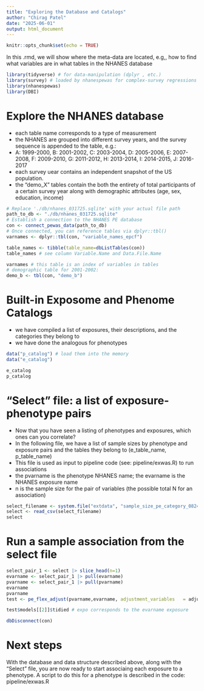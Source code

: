 ```yaml
---
title: "Exploring the Database and Catalogs"
author: "Chirag Patel"
date: "2025-06-01"
output: html_document
---
```


```r
knitr::opts_chunk$set(echo = TRUE)
```

In this .rmd, we will show where the meta-data are located, e.g,, how to find what variables are in what tables in the NHANES database


```r
library(tidyverse) # for data‐manipulation (dplyr , etc.)
library(survey) # loaded by nhanespewas for complex‐survey regressions
library(nhanespewas)
library(DBI)
```

# Explore the NHANES database

- each table name corresponds to a type of measurement
- the NHANES are  grouped into different survey years, and the survey sequence is appended to the table, e.g.:
- A: 1999-2000, B: 2001-2002, C: 2003-2004, D: 2005-2006, E: 2007-2008, F: 2009-2010, G: 2011-2012, H: 2013-2014, I: 2014-2015, J: 2016-2017
- each survey uear contains an independent snapshot of the US population.
- the "demo_X" tables contain the both the entirety of total participants of a certain survey year along with demographic attributes (age, sex, education, income)

```r
# Replace './db/nhanes_031725.sqlite' with your actual file path
path_to_db <- "./db/nhanes_031725.sqlite"
# Establish a connection to the NHANES PE database
con <- connect_pewas_data(path_to_db)
# Once connected, you can reference tables via dplyr::tbl()
varnames <- dplyr::tbl(con, "variable_names_epcf") 

table_names <- tibble(table_name=dbListTables(con))
table_names # see column Variable.Name and Data.File.Name

varnames # this table is an index of variables in tables
# demographic table for 2001-2002:
demo_b <- tbl(con, "demo_b")
```

# Built-in Exposome and Phenome Catalogs

- we have compiled a list of exposures, their descriptions, and the categories they belong to
- we have done the analogous for phenotypes

```r
data("p_catalog") # load them into the memory
data("e_catalog")

e_catalog
p_catalog

```

# "Select" file: a list of exposure-phenotype pairs

- Now that you have seen a listing of phenotypes and exposures, which ones can you correlate?
- In the following file, we have a list of sample sizes by phenotype and exposure pairs and the tables they belong to (e_table_name, p_table_name)
- This file is used as input to pipeline code (see: pipeline/exwas.R) to run associations
- the pvarname is the phenotype NHANES name; the evarname is the NHANES exposure name
- n is the sample size for the pair of variables (the possible total N for an association)

```r
select_filename <- system.file("extdata", "sample_size_pe_category_0824.csv", package = "nhanespewas")
select <- read_csv(select_filename)
select
```
# Run a sample association from the select file
```r

select_pair_1 <- select |> slice_head(n=1)
evarname <- select_pair_1 |> pull(evarname)
pvarname <- select_pair_1 |> pull(pvarname)
evarname
pvarname
test <- pe_flex_adjust(pvarname,evarname, adjustment_variables   = adjustment_models, con = con, scale_p = TRUE, logxform_p = TRUE )

test$models[[2]]$tidied # expo corresponds to the evarname exposure 

```

```r
dbDisconnect(con)
```
# Next steps

With the database and data structure described above, along with the "Select" file, you are now ready to start associaing each exposure to a phenotype. A script to do this for a phenotype is described in the code: pipeline/exwas.R



